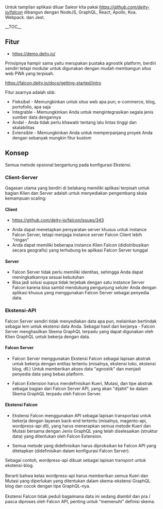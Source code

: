Untuk tampilan aplikasi diluar Saleor kita pakai ''[[DEITY Falcon|https://github.com/deity-io/falcon]]'' dibangun dengan NodeJS, GraphQL, React, Apollo, Koa. Webpack. dan Jest. 

__TOC__

==Fitur==
* [[Demo|https://demo.deity.io/]]
Prinsipnya hampir sama yaitu merupakan pustaka agnostik platform, berdiri sendiri tetapi modular untuk digunakan dengan mudah membangun situs web PWA yang terpisah.

[[<img src=https://falcon.deity.io/docs/assets/falcon-schema.png>|https://falcon.deity.io/docs/getting-started/intro]]

Fitur asarnya adalah sbb:
* Fleksibel - Memungkinkan untuk situs web apa pun; e-commerce, blog, portofolio, apa saja
* Integrable - Memungkinkan Anda untuk mengintegrasikan segala jenis sumber data dengannya
* Andal - Anda tidak perlu khawatir tentang lalu lintas tinggi dan skalabilitas
* Extensible - Memungkinkan Anda untuk memperpanjang proyek Anda dengan sebanyak mungkin fitur kustom 

==Konsep==
Semua metode opsional bergantung pada konfigurasi Ekstensi.

===Client-Server===
Gagasan utama yang berdiri di belakang memiliki aplikasi terpisah untuk bagian Klien dan Server adalah untuk menyediakan pengembang skala kemampuan scaling:


====Client====
* [[Cannot find module '@deity/eslint-config-falcon|https://github.com/deity-io/falcon/issues/343]]

* Anda dapat menetapkan persyaratan server khusus untuk instance Falcon Server, tetapi menjaga instance server Falcon Client lebih "ringan"
* Anda dapat memiliki beberapa instance Klien Falcon (didistribusikan secara geografis) yang terhubung ke aplikasi Falcon Server tunggal

====Server====
* Falcon Server tidak perlu memiliki identitas, sehingga Anda dapat meningkatkannya sesuai kebutuhan 
* Bisa jadi solusi supaya tidak terjebak dengan satu instance Server Falcon karena bisa sambil mendukung pengunjung seluler Anda dengan aplikasi khusus yang menggunakan Falcon Server sebagai penyedia data.

===Ekstensi-API===
Falcon Server sendiri tidak menyediakan data apa pun, melainkan bertindak sebagai lem untuk ekstensi data Anda. Sebagai hasil dari kerjanya - Falcon Server menghasilkan Skema GraphQL terpadu yang dapat digunakan oleh Klien GraphQL untuk bekerja dengan data.

====Falcon Server====
* Falcon Server menggunakan Ekstensi Falcon sebagai lapisan abstrak untuk bekerja dengan entitas tertentu (misalnya, ekstensi toko, ekstensi blog, dll.) Untuk memberikan akses data "agnostik" dan menjadi penyedia data yang bebas platform.

* Falcon Extension harus mendefinisikan Kueri, Mutasi, dan tipe abstrak sebagai bagian dari Falcon Server API, yang akan "dijahit" ke dalam Skema GraphQL terpadu oleh Falcon Server. 

====Ekstensi Falcon====
* Ekstensi Falcon menggunakan API sebagai lapisan transportasi untuk bekerja dengan layanan back-end tertentu (misalnya, magento-api, wordpress-api dll), yang harus menerapkan semua metode Kueri dan Mutasi bersama dengan Jenis GraphQL yang telah diselesaikan (struktur data) yang ditentukan oleh Falcon Extension.

* Semua metode yang didefinisikan harus diproksikan ke Falcon API yang ditetapkan (didefinisikan dalam konfigurasi Falcon Server).

Sebagai contoh, wordpress-api dibuat sebagai lapisan transport untuk ekstensi-blog. 
<br><br>
Berarti bahwa kelas wordpress-api harus memberikan semua Kueri dan Mutasi yang diperlukan yang ditentukan dalam skema-ekstensi GraphQL blog dan cocok dengan tipe GraphQL-nya.
<br><br>
Ekstensi Falcon tidak peduli bagaimana data ini sedang diambil dan pra / pasca diproses oleh Falcon API, penting untuk "memenuhi" definisi skema. 


